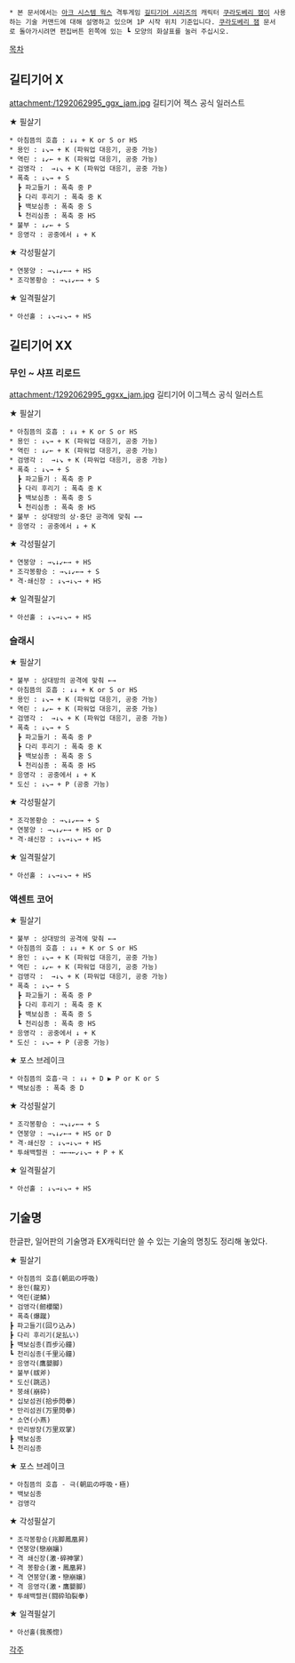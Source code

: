  * 본 문서에서는 [[아크 시스템 웍스]] 격투게임 [[길티기어 시리즈]]의 캐릭터 [[쿠라도베리 잼]]이 사용하는 기술 커맨드에 대해 설명하고 있으며 1P 시작 위치 기준입니다. [[쿠라도베리 잼]] 문서로 돌아가시려면 편집버튼 왼쪽에 있는 ┗ 모양의 화살표를 눌러 주십시오.

[[목차]]

== 길티기어 X ==
attachment:/1292062995_ggx_jam.jpg
길티기어 젝스 공식 일러스트

★ 필살기
 * 아침뜸의 호흡 : ↓↓ + K or S or HS
 * 용인 : ↓↘→ + K (파워업 대응기, 공중 가능)
 * 역린 : ↓↙← + K (파워업 대응기, 공중 가능)
 * 검앵각 :  →↓↘ + K (파워업 대응기, 공중 가능)
 * 폭축 : ↓↘→ + S
   ┣ 파고들기 : 폭축 중 P
   ┣ 다리 후리기 : 폭축 중 K
   ┣ 백보심종 : 폭축 중 S
   ┗ 천리심종 : 폭축 중 HS
 * 불부 : ↓↙← + S
 * 응영각 : 공중에서 ↓ + K

★ 각성필살기
 * 연붕양 : →↘↓↙←→ + HS
 * 조각봉황승 : →↘↓↙←→ + S

★ 일격필살기
 * 아선홀 : ↓↘→↓↘→ + HS

== 길티기어 XX ==
=== 무인 ~ 샤프 리로드 ===
attachment:/1292062995_ggxx_jam.jpg
길티기어 이그젝스 공식 일러스트

★ 필살기
 * 아침뜸의 호흡 : ↓↓ + K or S or HS
 * 용인 : ↓↘→ + K (파워업 대응기, 공중 가능)
 * 역린 : ↓↙← + K (파워업 대응기, 공중 가능)
 * 검앵각 :  →↓↘ + K (파워업 대응기, 공중 가능)
 * 폭축 : ↓↘→ + S
   ┣ 파고들기 : 폭축 중 P
   ┣ 다리 후리기 : 폭축 중 K
   ┣ 백보심종 : 폭축 중 S
   ┗ 천리심종 : 폭축 중 HS
 * 불부 : 상대방의 상·중단 공격에 맞춰 ←→
 * 응영각 : 공중에서 ↓ + K

★ 각성필살기
 * 연붕양 : →↘↓↙←→ + HS
 * 조각봉황승 : →↘↓↙←→ + S
 * 격·쇄신장 : ↓↘→↓↘→ + HS

★ 일격필살기
 * 아선홀 : ↓↘→↓↘→ + HS

=== 슬래시 ===
★ 필살기
 * 불부 : 상대방의 공격에 맞춰 ←→
 * 아침뜸의 호흡 : ↓↓ + K or S or HS
 * 용인 : ↓↘→ + K (파워업 대응기, 공중 가능)
 * 역린 : ↓↙← + K (파워업 대응기, 공중 가능)
 * 검앵각 :  →↓↘ + K (파워업 대응기, 공중 가능)
 * 폭축 : ↓↘→ + S
   ┣ 파고들기 : 폭축 중 P
   ┣ 다리 후리기 : 폭축 중 K
   ┣ 백보심종 : 폭축 중 S
   ┗ 천리심종 : 폭축 중 HS
 * 응영각 : 공중에서 ↓ + K
 * 도신 : ↓↘→ + P (공중 가능)

★ 각성필살기
 * 조각봉황승 : →↘↓↙←→ + S
 * 연붕양 : →↘↓↙←→ + HS or D
 * 격·쇄신장 : ↓↘→↓↘→ + HS

★ 일격필살기
 * 아선홀 : ↓↘→↓↘→ + HS

=== 액센트 코어 ===
★ 필살기
 * 불부 : 상대방의 공격에 맞춰 ←→
 * 아침뜸의 호흡 : ↓↓ + K or S or HS
 * 용인 : ↓↘→ + K (파워업 대응기, 공중 가능)
 * 역린 : ↓↙← + K (파워업 대응기, 공중 가능)
 * 검앵각 :  →↓↘ + K (파워업 대응기, 공중 가능)
 * 폭축 : ↓↘→ + S
   ┣ 파고들기 : 폭축 중 P
   ┣ 다리 후리기 : 폭축 중 K
   ┣ 백보심종 : 폭축 중 S
   ┗ 천리심종 : 폭축 중 HS
 * 응영각 : 공중에서 ↓ + K
 * 도신 : ↓↘→ + P (공중 가능)

★ 포스 브레이크
 * 아침뜸의 호흡·극 : ↓↓ + D ▶ P or K or S
 * 백보심종 : 폭축 중 D

★ 각성필살기
 * 조각봉황승 : →↘↓↙←→ + S
 * 연붕양 : →↘↓↙←→ + HS or D
 * 격·쇄신장 : ↓↘→↓↘→ + HS
 * 투쇄백렬권 : →←→←↙↓↘→ + P + K

★ 일격필살기
 * 아선홀 : ↓↘→↓↘→ + HS

== 기술명 ==
한글판, 일어판의 기술명과 EX캐릭터만 쓸 수 있는 기술의 명칭도 정리해 놓았다.

★ 필살기
 * 아침뜸의 호흡(朝凪の呼吸)
 * 용인(龍刃)
 * 역린(逆鱗)
 * 검앵각(劒櫻閣)
 * 폭축(爆蹴)
 ┣ 파고들기(回り込み)
 ┣ 다리 후리기(足払い)
 ┣ 백보심종(百步沁鐘)
 ┗ 천리심종(千里沁鐘)
 * 응영각(鷹嬰脚)
 * 불부(祓斧)
 * 도신(跳迅)
 * 붕쇄(崩砕)
 * 십보섬권(拾歩閃拳)
 * 만리섬권(万里閃拳)
 * 소연(小燕)
 * 만리쌍장(万里双掌)
 ┣ 백보심종
 ┗ 천리심종

★ 포스 브레이크
 * 아침뜸의 호흡 - 극(朝凪の呼吸・極)
 * 백보심종
 * 검앵각

★ 각성필살기
 * 조각봉황승(兆脚鳳凰昇)
 * 연붕양(戀崩孃)
 * 격 쇄신장(激·碎神掌)
 * 격 봉황승(激・鳳凰昇)
 * 격 연붕양(激・戀崩嬢)
 * 격 응영각(激・鷹嬰脚)
 * 투쇄백렬권(闘砕珀裂拳)

★ 일격필살기
 * 아선홀(我羨惚)

[[각주]]
